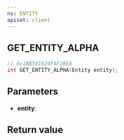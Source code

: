 ```yaml
---
ns: ENTITY
apiset: client
---
```

## GET_ENTITY_ALPHA

```c
// 0x1BB501624FAF2BEA
int GET_ENTITY_ALPHA(Entity entity);
```


## Parameters
* **entity**:

## Return value